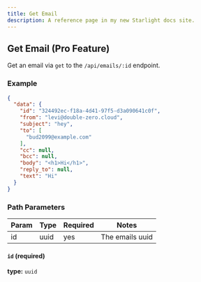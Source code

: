 ```yaml
---
title: Get Email
description: A reference page in my new Starlight docs site.
---
```


## Get Email (Pro Feature)

Get an email via `get` to the `/api/emails/:id` endpoint.

### Example
```json copy
{
  "data": {
    "id": "324492ec-f18a-4d41-97f5-d3a090641c0f",
    "from": "levi@double-zero.cloud",
    "subject": "hey",
    "to": [
      "bud2099@example.com"
    ],
    "cc": null,
    "bcc": null,
    "body": "<h1>Hi</h1>",
    "reply_to": null,
    "text": "Hi"
  }
}
```

### Path Parameters

| Param            | Type            | Required | Notes                                                                                                                                    |
|------------------|-----------------|----------|------------------------------------------------------------------------------------------------------------------------------------------|
| id               | uuid            | yes      | The emails uuid                                                                                                                  |

#### `id` (required)

**type:** `uuid`
